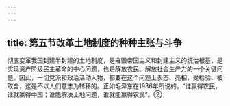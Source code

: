 ```yaml
---
---
---
```

title: 第五节改革土地制度的种种主张与斗争
---



彻底变革我国封建半封建的土地制度，是摧毁帝国主义和封建主义的统治根基，是实现资产阶级民主革命的中心问题，也是解放农民、解放社会生产力的一个关键问题。因此，一切党派和政治活动人物，都要在这个问题上表态、亮相，受检验、被取舍，这是不以人们意志为转移的。正如毛泽东在1936年所说的，“谁赢得农民，谁就赢得中国；谁能解决土地问题，谁就能赢得农民”。②